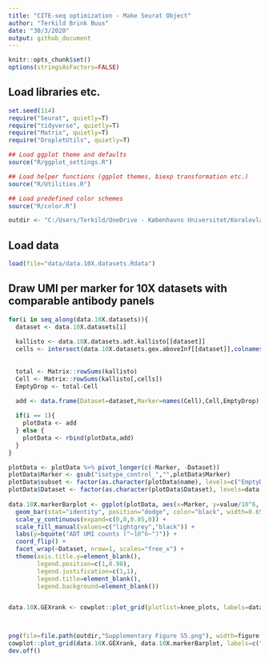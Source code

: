 ```yaml
---
title: "CITE-seq optimization - Make Seurat Object"
author: "Terkild Brink Buus"
date: "30/3/2020"
output: github_document
---
```


```r
knitr::opts_chunk$set()
options(stringsAsFactors=FALSE)
```

## Load libraries etc.

```r
set.seed(114)
require("Seurat", quietly=T)
require("tidyverse", quietly=T)
require("Matrix", quietly=T)
require("DropletUtils", quietly=T)

## Load ggplot theme and defaults
source("R/ggplot_settings.R")

## Load helper functions (ggplot themes, biexp transformation etc.)
source("R/Utilities.R")

## Load predefined color schemes
source("R/color.R")

outdir <- "C:/Users/Terkild/OneDrive - Københavns Universitet/Koralovlab/ECCITE-seq/20200106 Titration 1"
```

## Load data

```r
load(file="data/data.10X.datasets.Rdata")
```

## Draw UMI per marker for 10X datasets with comparable antibody panels

```r
for(i in seq_along(data.10X.datasets)){
  dataset <- data.10X.datasets[i]
  
  kallisto <- data.10X.datasets.adt.kallisto[[dataset]]
  cells <- intersect(data.10X.datasets.gex.aboveInf[[dataset]],colnames(kallisto))
  
  
  total <- Matrix::rowSums(kallisto)
  Cell <- Matrix::rowSums(kallisto[,cells])
  EmptyDrop <- total-Cell

  add <- data.frame(Dataset=dataset,Marker=names(Cell),Cell,EmptyDrop)
  
  if(i == 1){
    plotData <- add
  } else {
    plotData <- rbind(plotData,add)
  }
}

plotData <- plotData %>% pivot_longer(c(-Marker, -Dataset))
plotData$Marker <- gsub("isotype_control_","",plotData$Marker)
plotData$subset <- factor(as.character(plotData$name), levels=c("EmptyDrop","Cell"))
plotData$Dataset <- factor(as.character(plotData$Dataset), levels=data.10X.datasets)
    
data.10X.markerBarplot <- ggplot(plotData, aes(x=Marker, y=value/10^6, fill=subset)) + 
  geom_bar(stat="identity", position="dodge", color="black", width=0.65) + 
  scale_y_continuous(expand=c(0,0,0.05,0)) + 
  scale_fill_manual(values=c("lightgrey","black")) + 
  labs(y=bquote("ADT UMI counts ("~10^6~")")) + 
  coord_flip() + 
  facet_wrap(~Dataset, nrow=1, scales="free_x") + 
  theme(axis.title.y=element_blank(), 
        legend.position=c(1,0.98), 
        legend.justification=c(1,1), 
        legend.title=element_blank(),
        legend.background=element_blank())


data.10X.GEXrank <- cowplot::plot_grid(plotlist=knee_plots, labels=data.10X.datasets, hjust=-0.65, vjust=1.6, label_size=7, nrow=1)



png(file=file.path(outdir,"Supplementary Figure S5.png"), width=figure.width.full, height=5, units = figure.unit, res=figure.resolution, antialias=figure.antialias)
cowplot::plot_grid(data.10X.GEXrank, data.10X.markerBarplot, labels=c("A", "B"), ncol=1, rel_heights=c(2,3), label_size=panel.label_size, vjust=panel.label_vjust, hjust=panel.label_hjust)
dev.off()

```
